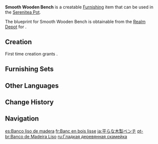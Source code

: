 {{Furnishing Infobox
|id             = 374201
|image          = Item Smooth Wooden Bench.png
|category       = Outdoor Furnishing
|subcategory    = Seating
|quality        = 2
|adeptal_energy = 30
|load           = 35
|reduced_load   = 24
|interaction    = Seat
|description    = A common wooden bench. It is made of rather hard material, so sitting here for too long might cause you to injure your waist.
|blueprint      = Realm Depot
}}
'''Smooth Wooden Bench''' is a creatable [[Furnishing]] item that can be used in the [[Serenitea Pot]].

The blueprint for Smooth Wooden Bench is obtainable from the [[Realm Depot]] for {{Item|Realm Currency|24|x=80}}.

==Creation==
First time creation grants {{Item|Trust|24|x=30}}.
{{Recipe
|type = Creation
|time = 12h
|Fir Wood = 4
|sort = Fir Wood
}}

==Furnishing Sets==
{{Craft Usage|type=Furnishing Set}}

==Other Languages==
{{Other Languages
|default_hidden = 1
|en      = Smooth Wooden Bench
|zhs     = 平整的木制长凳
|zhs_rm  = Píngzhěng de Mù Zhì Cháng Dèng
|zht     = 平整的木製長凳
|zht_rm  = Píngzhěng de Mù Zhì Cháng Dèng
|ja      = 平らな木製ベンチ
|ja_rm   = Taira na Mokusei Benchi
|ko      = 평평한 나무 벤치
|es      = Banco liso de madera
|fr      = Banc en bois lisse
|ru      = Гладкая деревянная скамейка
|th      = ม้านั่งยาวไม้ผิวเรียบ
|th_rm   = 
|vi      = Ghế Gỗ Dài
|de      = Glatte Holzbank
|id      = Bangku Kayu Panjang yang Mulus
|pt      = Banco de Madeira Liso
|tr      = Pürüzsüz Ahşap Bank
|it      = Panchina di legno liscio
}}

==Change History==
{{Change History|1.5}}

==Navigation==
{{Furnishing Navbox|exterior}}

[[es:Banco liso de madera]]
[[fr:Banc en bois lisse]]
[[ja:平らな木製ベンチ]]
[[pt-br:Banco de Madeira Liso]]
[[ru:Гладкая деревянная скамейка]]